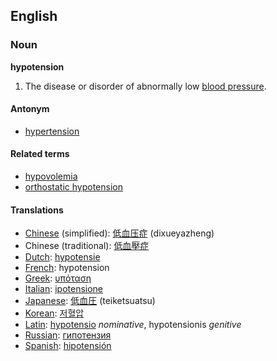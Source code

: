 ==English==

===Noun===
{{Wikipedia}}
'''hypotension'''

#The disease or disorder of abnormally low [[blood pressure]].

====Antonym====
*[[hypertension]]

====Related terms====
*[[hypovolemia]]
*[[orthostatic hypotension]]

====Translations====
*[[Chinese]] (simplified): [[低血压症]] (dixueyazheng)
*Chinese (traditional): [[低血壓症]]
*[[Dutch]]: [[hypotensie]]
*[[French]]: hypotension
*[[Greek]]: [[υπόταση]]
*[[Italian]]: [[ipotensione]]
*[[Japanese]]: [[低血圧]] (teiketsuatsu)
*[[Korean]]: [[저혈압]]
*[[Latin]]: [[hypotensio]] ''nominative'', hypotensionis ''genitive''
*[[Russian]]: [[гипотензия]]
*[[Spanish]]: [[hipotensión]]